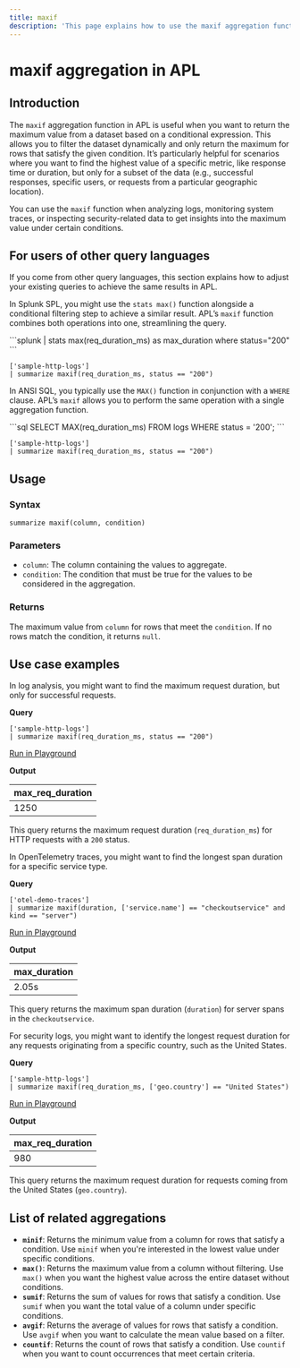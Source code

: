 ```yaml
---
title: maxif
description: 'This page explains how to use the maxif aggregation function in APL.'
---
```


# maxif aggregation in APL

## Introduction

The `maxif` aggregation function in APL is useful when you want to return the maximum value from a dataset based on a conditional expression. This allows you to filter the dataset dynamically and only return the maximum for rows that satisfy the given condition. It’s particularly helpful for scenarios where you want to find the highest value of a specific metric, like response time or duration, but only for a subset of the data (e.g., successful responses, specific users, or requests from a particular geographic location).

You can use the `maxif` function when analyzing logs, monitoring system traces, or inspecting security-related data to get insights into the maximum value under certain conditions.

## For users of other query languages

If you come from other query languages, this section explains how to adjust your existing queries to achieve the same results in APL.

<AccordionGroup>
<Accordion title="Splunk SPL users">

In Splunk SPL, you might use the `stats max()` function alongside a conditional filtering step to achieve a similar result. APL’s `maxif` function combines both operations into one, streamlining the query.

<CodeGroup>
```splunk
| stats max(req_duration_ms) as max_duration where status="200"
```

```kusto
['sample-http-logs']
| summarize maxif(req_duration_ms, status == "200")
```
</CodeGroup>

</Accordion>
<Accordion title="ANSI SQL users">

In ANSI SQL, you typically use the `MAX()` function in conjunction with a `WHERE` clause. APL’s `maxif` allows you to perform the same operation with a single aggregation function.

<CodeGroup>
```sql
SELECT MAX(req_duration_ms) 
FROM logs 
WHERE status = '200';
```

```kusto
['sample-http-logs']
| summarize maxif(req_duration_ms, status == "200")
```
</CodeGroup>

</Accordion>
</AccordionGroup>

## Usage

### Syntax

```kusto
summarize maxif(column, condition)
```

### Parameters

- `column`: The column containing the values to aggregate.
- `condition`: The condition that must be true for the values to be considered in the aggregation.

### Returns

The maximum value from `column` for rows that meet the `condition`. If no rows match the condition, it returns `null`.

## Use case examples

<Tabs>
<Tab title="Log analysis">

In log analysis, you might want to find the maximum request duration, but only for successful requests.

**Query**

```kusto
['sample-http-logs']
| summarize maxif(req_duration_ms, status == "200")
```

[Run in Playground](https://play.axiom.co/axiom-play-qf1k/explorer?initForm=%7B%22apl%22%3A%22%5B'sample-http-logs'%5D%20%7C%20summarize%20maxif(req_duration_ms,%20status%20%3D%3D%20'200')%22%7D)

**Output**

| max_req_duration |
|------------------|
| 1250             |

This query returns the maximum request duration (`req_duration_ms`) for HTTP requests with a `200` status.

</Tab>
<Tab title="OpenTelemetry traces">

In OpenTelemetry traces, you might want to find the longest span duration for a specific service type.

**Query**

```kusto
['otel-demo-traces']
| summarize maxif(duration, ['service.name'] == "checkoutservice" and kind == "server")
```

[Run in Playground](https://play.axiom.co/axiom-play-qf1k/explorer?initForm=%7B%22apl%22%3A%22%5B'otel-demo-traces'%5D%20%7C%20summarize%20maxif(duration,%20%5B'service.name'%5D%20%3D%3D%20'checkoutservice'%20and%20kind%20%3D%3D%20'server')%22%7D)

**Output**

| max_duration |
|--------------|
| 2.05s        |

This query returns the maximum span duration (`duration`) for server spans in the `checkoutservice`.

</Tab>
<Tab title="Security logs">

For security logs, you might want to identify the longest request duration for any requests originating from a specific country, such as the United States.

**Query**

```kusto
['sample-http-logs']
| summarize maxif(req_duration_ms, ['geo.country'] == "United States")
```

[Run in Playground](https://play.axiom.co/axiom-play-qf1k/explorer?initForm=%7B%22apl%22%3A%22%5B'sample-http-logs'%5D%20%7C%20summarize%20maxif(req_duration_ms,%20%5B'geo.country'%5D%20%3D%3D%20'United%20States')%22%7D)

**Output**

| max_req_duration |
|------------------|
| 980              |

This query returns the maximum request duration for requests coming from the United States (`geo.country`).

</Tab>
</Tabs>

## List of related aggregations

- **`minif`**: Returns the minimum value from a column for rows that satisfy a condition. Use `minif` when you're interested in the lowest value under specific conditions.
- **`max()`**: Returns the maximum value from a column without filtering. Use `max()` when you want the highest value across the entire dataset without conditions.
- **`sumif`**: Returns the sum of values for rows that satisfy a condition. Use `sumif` when you want the total value of a column under specific conditions.
- **`avgif`**: Returns the average of values for rows that satisfy a condition. Use `avgif` when you want to calculate the mean value based on a filter.
- **`countif`**: Returns the count of rows that satisfy a condition. Use `countif` when you want to count occurrences that meet certain criteria.